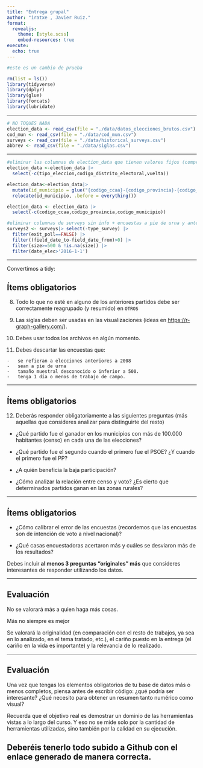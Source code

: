 ```yaml
---
title: "Entrega grupal"
author: "iratxe , Javier Ruiz."
format:
  revealjs:
    theme: [style.scss]
    embed-resources: true
execute: 
  echo: true
---
```


```r
#este es un cambio de prueba 

rm(list = ls())
library(tidyverse)
library(dplyr)
library(glue)
library(forcats)
library(lubridate)
```



------------------------------------------------------------------------

```r
# NO TOQUES NADA
election_data <- read_csv(file = "./data/datos_elecciones_brutos.csv")
cod_mun <- read_csv(file = "./data/cod_mun.csv")
surveys <- read_csv(file = "./data/historical_surveys.csv")
abbrev <- read_csv(file = "./data/siglas.csv")
```

------------------------------------------------------------------------

```r
#eliminar las columnas de election_data que tienen valores fijos (comprobado con unique):
election_data <-election_data |>
  select(-c(tipo_eleccion,codigo_distrito_electoral,vuelta))

election_data<-election_data|> 
  mutate(id_municipio = glue("{codigo_ccaa}-{codigo_provincia}-{codigo_municipio}")) |> 
  relocate(id_municipio, .before = everything())

election_data <- election_data |> 
  select(-c(codigo_ccaa,codigo_provincia,codigo_municipio))

#eliminar columnas de surveys sin info + encuestas a pie de urna y anteriores a 2016
surveys2 <- surveys|> select(-type_survey) |>
  filter(exit_poll==FALSE) |> 
  filter((field_date_to-field_date_from)>0) |> 
  filter(size>=500 & !is.na(size)) |> 
  filter(date_elec>'2016-1-1')
```

------------------------------------------------------------------------

Convertimos a tidy:

## Ítems obligatorios

8.  Todo lo que no esté en alguno de los anteriores partidos debe ser correctamente reagrupado (y resumido) en `OTROS`

9.  Las siglas deben ser usadas en las visualizaciones (ideas en <https://r-graph-gallery.com/>).

10. Debes usar todos los archivos en algún momento.

11. Debes descartar las encuestas que:

```         
-   se refieran a elecciones anteriores a 2008
-   sean a pie de urna
-   tamaño muestral desconocido o inferior a 500.
-   tenga 1 día o menos de trabajo de campo.
```

------------------------------------------------------------------------

## Ítems obligatorios

12. Deberás responder obligatoriamente a las siguientes preguntas (más aquellas que consideres analizar para distinguirte del resto)

-   ¿Qué partido fue el ganador en los municipios con más de 100.000 habitantes (censo) en cada una de las elecciones?

-   ¿Qué partido fue el segundo cuando el primero fue el PSOE? ¿Y cuando el primero fue el PP?

-   ¿A quién beneficia la baja participación?

-   ¿Cómo analizar la relación entre censo y voto? ¿Es cierto que determinados partidos ganan en las zonas rurales?

------------------------------------------------------------------------

## Ítems obligatorios

-   ¿Cómo calibrar el error de las encuestas (recordemos que las encuestas son de intención de voto a nivel nacional)?

-   ¿Qué casas encuestadoras acertaron más y cuáles se desviaron más de los resultados?

Debes incluir [**al menos 3 preguntas "originales" más**]{.hl-orange} que consideres interesantes de responder utilizando los datos.

------------------------------------------------------------------------

## Evaluación

No se valorará más a quien haga más cosas.

Más no siempre es mejor

Se valorará la originalidad (en comparación con el resto de trabajos, ya sea en lo analizado, en el tema tratado, etc.), el cariño puesto en la entrega (el cariño en la vida es importante) y la relevancia de lo realizado.

------------------------------------------------------------------------

## Evaluación

Una vez que tengas los elementos obligatorios de tu base de datos más o menos completos, piensa antes de escribir código: ¿qué podría ser interesante? ¿Qué necesito para obtener un resumen tanto numérico como visual?

Recuerda que el objetivo real es demostrar un dominio de las herramientas vistas a lo largo del curso. Y eso no se mide solo por la cantidad de herramientas utilizadas, sino también por la calidad en su ejecución.

## Deberéis tenerlo todo subido a Github con el enlace generado de manera correcta.

